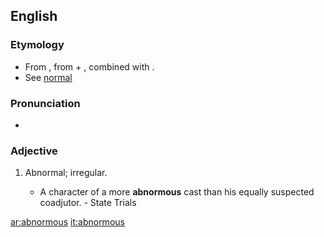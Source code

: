 ==English==

===Etymology===
* From {{etyl|la}} {{term|abnormis|lang=la}}, from {{term|ab-|ab-|lang=la}} + {{term|norma||rule|lang=la}}, combined with {{term|enormous||lang=en}}.
* See [[normal]]

===Pronunciation===
* {{a|US}} {{IPA|/ˈæb.ˌnɔɹ.məs/|/əb.ˈnɔɹ.məs/}}

===Adjective===
{{en-adj}}

# {{context|archaic}} Abnormal; irregular.
#* A character of a more '''abnormous''' cast than his equally suspected coadjutor. - State Trials

[[ar:abnormous]]
[[it:abnormous]]